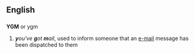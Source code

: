==English==
==={{initialism}}===
'''YGM''' or ygm

#'''''y'''ou've '''g'''ot '''m'''ail'', used to inform someone that an [[e-mail]] message has been dispatched to them